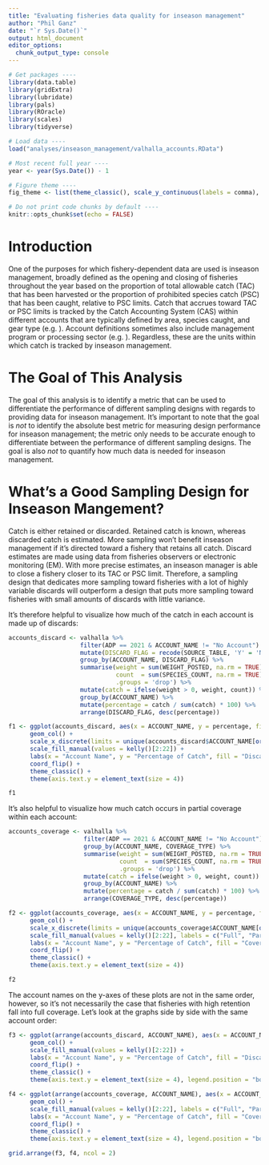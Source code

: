 ```yaml
---
title: "Evaluating fisheries data quality for inseason management"
author: "Phil Ganz"
date: "`r Sys.Date()`"
output: html_document
editor_options: 
  chunk_output_type: console
---
```


```r
# Get packages ----
library(data.table)
library(gridExtra)
library(lubridate)
library(pals)
library(ROracle)
library(scales)
library(tidyverse)

# Load data ----
load("analyses/inseason_management/valhalla_accounts.RData")  

# Most recent full year ----
year <- year(Sys.Date()) - 1

# Figure theme ----
fig_theme <- list(theme_classic(), scale_y_continuous(labels = comma), scale_fill_manual(values = kelly()[2:22]))

# Do not print code chunks by default ----
knitr::opts_chunk$set(echo = FALSE)
```

# Introduction
One of the purposes for which fishery-dependent data are used is inseason management, broadly defined as the opening and closing of fisheries throughout the year based on the proportion of total allowable catch (TAC) that has been harvested or the proportion of prohibited species catch (PSC) that has been caught, relative to PSC limits. Catch that accrues toward TAC or PSC limits is tracked by the Catch Accounting System (CAS) within different accounts that are typically defined by area, species caught, and gear type (e.g. ). Account definitions sometimes also include management program or processing sector (e.g. ). Regardless, these are the units within which catch is tracked by inseason management.

# The Goal of This Analysis
The goal of this analysis is to identify a metric that can be used to differentiate the performance of different sampling designs with regards to providing data for inseason management. It's important to note that the goal is *not* to identify the absolute best metric for measuring design performance for inseason management; the metric only needs to be accurate enough to differentiate between the performance of different sampling designs. The goal is also *not* to quantify how much data is needed for inseason management.

# What's a Good Sampling Design for Inseason Mangement?
Catch is either retained or discarded. Retained catch is known, whereas discarded catch is estimated. More sampling won't benefit inseason management if it's directed toward a fishery that retains all catch. Discard estimates are made using data from fisheries observers or electronic monitoring (EM). With more precise estimates, an inseason manager is able to close a fishery closer to its TAC or PSC limit. Therefore, a sampling design that dedicates more sampling toward fisheries with a lot of highly variable discards will outperform a design that puts more sampling toward fisheries with small amounts of discards with little variance.

It's therefore helpful to visualize how much of the catch in each account is made up of discards:  
```r
accounts_discard <- valhalla %>% 
                    filter(ADP == 2021 & ACCOUNT_NAME != "No Account") %>% 
                    mutate(DISCARD_FLAG = recode(SOURCE_TABLE, 'Y' = 'N', 'N' = 'Y')) %>% 
                    group_by(ACCOUNT_NAME, DISCARD_FLAG) %>%
                    summarise(weight = sum(WEIGHT_POSTED, na.rm = TRUE),
                              count  = sum(SPECIES_COUNT, na.rm = TRUE),
                              .groups = 'drop') %>% 
                    mutate(catch = ifelse(weight > 0, weight, count)) %>% 
                    group_by(ACCOUNT_NAME) %>% 
                    mutate(percentage = catch / sum(catch) * 100) %>% 
                    arrange(DISCARD_FLAG, desc(percentage))

f1 <- ggplot(accounts_discard, aes(x = ACCOUNT_NAME, y = percentage, fill = DISCARD_FLAG)) +
      geom_col() +
      scale_x_discrete(limits = unique(accounts_discard$ACCOUNT_NAME[order(desc(accounts_discard$DISCARD_FLAG), desc(accounts_discard$percentage))])) +
      scale_fill_manual(values = kelly()[2:22]) +
      labs(x = "Account Name", y = "Percentage of Catch", fill = "Discard") +
      coord_flip() +
      theme_classic() +
      theme(axis.text.y = element_text(size = 4))

f1
```

It's also helpful to visualize how much catch occurs in partial coverage within each account:  
```r
accounts_coverage <- valhalla %>% 
                     filter(ADP == 2021 & ACCOUNT_NAME != "No Account") %>% 
                     group_by(ACCOUNT_NAME, COVERAGE_TYPE) %>%
                     summarise(weight = sum(WEIGHT_POSTED, na.rm = TRUE),
                               count  = sum(SPECIES_COUNT, na.rm = TRUE),
                               .groups = 'drop') %>% 
                     mutate(catch = ifelse(weight > 0, weight, count)) %>% 
                     group_by(ACCOUNT_NAME) %>% 
                     mutate(percentage = catch / sum(catch) * 100) %>% 
                     arrange(COVERAGE_TYPE, desc(percentage))

f2 <- ggplot(accounts_coverage, aes(x = ACCOUNT_NAME, y = percentage, fill = COVERAGE_TYPE)) +
      geom_col() +
      scale_x_discrete(limits = unique(accounts_coverage$ACCOUNT_NAME[order(desc(accounts_coverage$COVERAGE_TYPE), desc(accounts_coverage$percentage))])) +
      scale_fill_manual(values = kelly()[2:22], labels = c("Full", "Partial")) +
      labs(x = "Account Name", y = "Percentage of Catch", fill = "Coverage Type") +
      coord_flip() +
      theme_classic() +
      theme(axis.text.y = element_text(size = 4))

f2
```

The account names on the y-axes of these plots are not in the same order, however, so it's not necessarily the case that fisheries with high retention fall into full coverage. Let's look at the graphs side by side with the same account order:  
```r
f3 <- ggplot(arrange(accounts_discard, ACCOUNT_NAME), aes(x = ACCOUNT_NAME, y = percentage, fill = DISCARD_FLAG)) +
      geom_col() +
      scale_fill_manual(values = kelly()[2:22]) +
      labs(x = "Account Name", y = "Percentage of Catch", fill = "Discard") +
      coord_flip() +
      theme_classic() +
      theme(axis.text.y = element_text(size = 4), legend.position = "bottom")

f4 <- ggplot(arrange(accounts_coverage, ACCOUNT_NAME), aes(x = ACCOUNT_NAME, y = percentage, fill = COVERAGE_TYPE)) +
      geom_col() +
      scale_fill_manual(values = kelly()[2:22], labels = c("Full", "Partial")) +
      labs(x = "Account Name", y = "Percentage of Catch", fill = "Coverage Type") +
      coord_flip() +
      theme_classic() +
      theme(axis.text.y = element_text(size = 4), legend.position = "bottom")

grid.arrange(f3, f4, ncol = 2)
```

